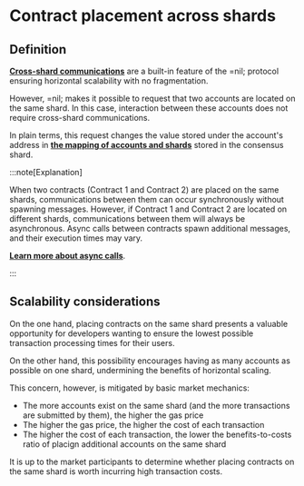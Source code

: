 # Contract placement across shards

## Definition

[**Cross-shard communications**](../core-concepts/shards-parallel-execution#message-passing-checks) are a built-in feature of the =nil; protocol ensuring horizontal scalability with no fragmentation.

However, =nil; makes it possible to request that two accounts are located on the same shard. In this case, interaction between these accounts does not require cross-shard communications.

In plain terms, this request changes the value stored under the account's address in [**the mapping of accounts and shards**](../core-concepts/accounts) stored in the consensus shard. 

:::note[Explanation]

When two contracts (Contract 1 and Contract 2) are placed on the same shards, communications between them can occur synchronously without spawning messages. However, if Contract 1 and Contract 2 are located on different shards, communications between them will always be asynchronous. Async calls between contracts spawn additional messages, and their execution times may vary.

[**Learn more about async calls**](../core-concepts/shards-parallel-execution#async-execution).

:::

## Scalability considerations

On the one hand, placing contracts on the same shard presents a valuable opportunity for developers wanting to ensure the lowest possible transaction processing times for their users.

On the other hand, this possibility encourages having as many accounts as possible on one shard, undermining the benefits of horizontal scaling.

This concern, however, is mitigated by basic market mechanics: 

* The more accounts exist on the same shard (and the more transactions are submitted by them), the higher the gas price 
* The higher the gas price, the higher the cost of each transaction
* The higher the cost of each transaction, the lower the benefits-to-costs ratio of placign additional accounts on the same shard

It is up to the market participants to determine whether placing contracts on the same shard is worth incurring high transaction costs.
